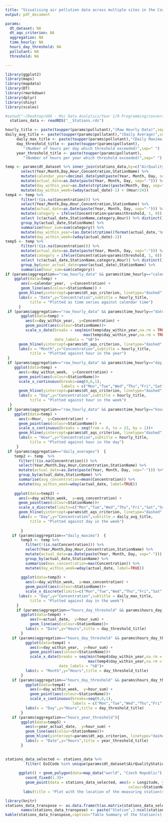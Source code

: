 ```yaml
---
title: "Visualising air pollution data across multiple sites in the Czech Republic from 2013 to 2019"
output: pdf_document

params:
  dt_dataset: NA
  dt_aqs_criterion: NA
  aggregation: NA
  time_hourly: NA
  hours_day_threshold: NA
  pollutant: NA
  threshold: NA

---
```




```r

library(ggplot2)
library(maps)
library(mapdata)
library(DT)
library(rmarkdown)
library(dplyr)
library(shiny)
library(scales)

#setwd("~/Desktop/UOG - Msc Data Analytics/Year 1/R Programming/conversion folder")
  stations_data <- readRDS("__Stations.rds")

hourly_title <- paste(toupper(params$pollutant),"(Raw Hourly Data)",sep=" ")
daily_avg_title <- paste(toupper(params$pollutant),"(Daily Average)",sep=" ")
     daily_max_title <- paste(toupper(params$pollutant),"(Daily Maxima)",sep=" ")
     day_threshold_title <- paste(toupper(params$pollutant),
        "(Number of hours per day which threshold exceeded)",sep=" ")
     year_threshold_title <- paste(toupper(params$pollutant),
        "(Number of hours per year which threshold exceeded)",sep=" ")

temp <- params$dt_dataset %>% inner_join(stations_data,by=c("AirQualityStationEoICode"="EoICode")) %>%
       select(Year,Month,Day,Hour,Concentration,StationName) %>% 
       mutate(calendar_year=decimal_date(ymd(paste(Year, Month, Day, sep="-")))) %>%
       mutate(actual_date=as.Date(paste(Year, Month, Day, sep="-"))) %>%
       mutate(day_within_year=as.Date(strptime((paste(Month, Day, sep="/")), '%m/%d'))) %>%
       mutate(day_within_week=(wday(actual_date)-1) + (Hour/24)) 
temp4 <- temp %>%
       filter(!(is.na(Concentration))) %>%
       select(Year,Month,Day,Hour,Concentration,StationName) %>% 
       mutate(actual_date=as.Date(paste(Year, Month, Day, sep="-"))) %>%
       mutate(category = ifelse(Concentration>params$threshold, 1, 0)) %>% 
       select (c(actual_date,StationName,category,Hour)) %>% distinct() %>%
       group_by(actual_date,StationName) %>% 
       summarise(hour_sum=sum(category)) %>%
       mutate(day_within_year=(as.Date(strptime((format(actual_date,'%m/%d')), '%m/%d')))) %>%
       mutate(day_within_week=(wday(actual_date)-1))
temp5 <- temp %>%
       filter(!(is.na(Concentration))) %>%
       mutate(actual_date=as.Date(paste(Year, Month, Day, sep="-"))) %>%
       mutate(category = ifelse(Concentration>params$threshold, 1, 0)) %>% 
       select (c(actual_date,StationName,category,Hour)) %>% distinct() %>%
       group_by(year_actual_date=year(actual_date),StationName) %>% 
       summarise(hour_sum=sum(category))
if (params$aggregation=="raw_hourly_data" && params$time_hourly=="calendar_time" )  {
    ggplot(data=temp) + 
       aes(x=calendar_year,  y=Concentration) +
       geom_line(aes(colour=StationName)) +
      geom_hline(yintercept=params$dt_aqs_criterion, linetype="dashed", color = "black")+
      labs(x = "Date",y="Concentration",subtitle = hourly_title,
           title = "Plotted as time series against calendar time")
      }
 if (params$aggregation=="raw_hourly_data" && params$time_hourly=="date_within_year" ){
       ggplot(data=temp) + 
         aes(x=day_within_year,  y=Concentration) +
         geom_point(aes(colour=StationName))+
         scale_x_date(breaks = seq(min(temp$day_within_year,na.rm = TRUE), 
                                   max(temp$day_within_year,na.rm = TRUE), by="1 months"), 
                      date_labels = "%B")+
      geom_hline(yintercept=params$dt_aqs_criterion, linetype="dashed", color = "black")+
      labs(x = "Month",y="Concentration",subtitle = hourly_title,
           title = "Plotted against hour in the year")
 }
 if (params$aggregation=="raw_hourly_data" && params$time_hourly=="day_within_week" )  {
    ggplot(data=temp) + 
      aes(x=day_within_week,  y=Concentration) +
      geom_point(aes(colour=StationName))+
      scale_x_continuous(breaks=seq(0,6,1),
                         labels = c("Mon","Tue","Wed","Thu","Fri","Sat","Sun"))+
      geom_hline(yintercept=params$dt_aqs_criterion, linetype="dashed", color = "black")+
      labs(x = "Day",y="Concentration",subtitle = hourly_title,
           title = "Plotted against hour in the week")
  }
 if (params$aggregation=="raw_hourly_data" && params$time_hourly=="hour_day" )  {
    ggplot(data=temp) + 
      aes(x=Hour,  y=Concentration) +
      geom_point(aes(colour=StationName)) +
      scale_x_continuous(breaks = seq(from = 0, to = 23, by = 1))+
      geom_hline(yintercept=params$dt_aqs_criterion, linetype="dashed", color = "black")+
      labs(x = "Hour",y="Concentration",subtitle = hourly_title,
           title = "Plotted against hour in the day")
     }
 if (params$aggregation=="daily_averages")  {
    temp2 <- temp  %>%
      filter(!(is.na(Concentration))) %>%
      select(Year,Month,Day,Hour,Concentration,StationName) %>% 
      mutate(actual_date=as.Date(paste(Year, Month, Day, sep="-"))) %>%
      group_by(actual_date,StationName) %>% 
      summarise(avg_concentration=mean(Concentration)) %>%
      mutate(day_within_week=wday(actual_date, label=TRUE))
    
    ggplot(data=temp2) + 
      aes(x=day_within_week,  y=avg_concentration) +
      geom_point(aes(colour=StationName))+
      scale_x_discrete(limits=c("Mon","Tue","Wed","Thu","Fri","Sat","Sun"))+
      geom_hline(yintercept=params$dt_aqs_criterion, linetype="dashed", color = "black")+
      labs(x = "Day",y="Concentration",subtitle = daily_avg_title,
           title = "Plotted against day in the week")
    
       }
   if (params$aggregation=="daily_maxima")  {
       temp3 <- temp %>%
         filter(!(is.na(Concentration))) %>%
         select(Year,Month,Day,Hour,Concentration,StationName) %>% 
         mutate(actual_date=as.Date(paste(Year, Month, Day, sep="-"))) %>%
         group_by(actual_date,StationName) %>% 
         summarise(max_concentration=max(Concentration)) %>%
         mutate(day_within_week=wday(actual_date, label=TRUE))
       
       ggplot(data=temp3) + 
         aes(x=day_within_week,  y=max_concentration) +
         geom_point(aes(colour=StationName))+
         scale_x_discrete(limits=c("Mon","Tue","Wed","Thu","Fri","Sat","Sun"))+
      labs(x = "Day",y="Concentration",subtitle = daily_max_title,
           title = "Plotted against day in the week")
     } 
     if (params$aggregation=="hours_day_threshold" && params$hours_day_threshold=="calendar_time"){
       ggplot(data=temp4) + 
           aes(x=actual_date,  y=hour_sum) +
           geom_line(aes(colour=StationName))+
         labs(x = "Date",y="Hours",title = day_threshold_title)
       }
   if (params$aggregation=="hours_day_threshold" && params$hours_day_threshold=="date_within_year"){
         ggplot(data=temp4) + 
           aes(x=day_within_year,  y=hour_sum) +
           geom_point(aes(colour=StationName))+
           scale_x_date(breaks = seq(min(temp4$day_within_year,na.rm = TRUE), 
                                     max(temp4$day_within_year,na.rm = TRUE), by="1 months"), 
                        date_labels = "%B")+
         labs(x = "Month",y="Hours",title = day_threshold_title)
       }
   if (params$aggregation=="hours_day_threshold" && params$hours_day_threshold=="day_within_week"){
         ggplot(data=temp4) + 
           aes(x=day_within_week,  y=hour_sum) +
           geom_point(aes(colour=StationName))+
           scale_x_continuous(breaks=seq(0,6,1),
                              labels = c("Mon","Tue","Wed","Thu","Fri","Sat","Sun"))+
         labs(x = "Day",y="Hours",title = day_threshold_title)
       }
   if (params$aggregation=="hours_year_threshold"){
       ggplot(data=temp5) + 
         aes(x=year_actual_date,  y=hour_sum) +
         geom_line(aes(colour=StationName))+
         geom_hline(yintercept=params$dt_aqs_criterion, linetype="dashed", color = "black")+
         labs(x = "Date",y="Hours",title = year_threshold_title)
       }
  
```



```r


stations_data_selected <- stations_data %>% 
         filter( EoICode %in% unique(params$dt_dataset$AirQualityStationEoICode))
       
      ggplot() + geom_polygon(data=map_data("world", "Czech Republic"), aes(x=long, y = lat, group = group)) + 
         coord_fixed(1.3)+ 
         geom_point(data = stations_data_selected, aes(x = Longitude, y = Latitude,
                                                       colour=StationName))+
        labs(title = "Plot with the location of the measuring station(s)") 
```



```r
library(knitr)
stations_data_transpose <- as.data.frame(t(as.matrix(stations_data_selected)))
       names(stations_data_transpose) <- paste("Station",1:ncol(stations_data_transpose))
kable(stations_data_transpose,caption="Table Summary of the Station(s) selected")
```
